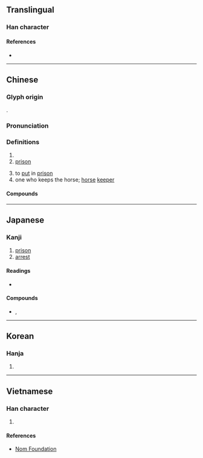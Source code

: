 {{character info}}
==Translingual==

===Han character===
{{Han char|rn=31|rad=囗|as=07|sn=10|four=60601|canj=WMMR|ids=⿴囗吾}}

====References====
* {{Han ref|kx=0219.010|dkj=04775|dj=0446.230|hdz=10719.010|uh=5704|ud=22276|bh=AE46|bd=44614}}

----

==Chinese==
{{zh-forms}}

===Glyph origin===
{{Han etym}}
{{Han compound|囗|吾|c1=s|c2=p|t1=enclosure|ls=psc}}.

===Pronunciation===
{{zh-pron
|m=yǔ
|c=jyu5
|h=pfs=
|md=
|mn=
|w=
|mc=y
|oc=y
|cat=
}}

===Definitions===
{{zh-hanzi}}

# {{zh-alt-form|禦}}
# [[prison]]
#: {{zh-alt-inline|圉}}
# to [[put]] in [[prison]]
# one who keeps the horse; [[horse]] [[keeper]]
#: {{zh-alt-inline|圉}}

====Compounds====
{{zh-der|囹圄|犴圄|草滿囹圄}}

----

==Japanese==

===Kanji===
{{ja-kanji|grade=9|rs=囗07}}

# [[prison]]
# [[arrest]]

====Readings====
* {{ja-readings
|goon=ご
|kanon=ぎょ
|kun=ひとや-
}}

====Compounds====
* {{ja-r|囹%圄|れい%ぎょ}}, {{ja-r|囹%圄|れい%ご}}

----

==Korean==

===Hanja===
{{ko-hanja|hangeul=어|rv=eo|mr=ŏ}}

# {{rfdef|ko|sort=囗07}}

----

==Vietnamese==

===Han character===
{{vi-readings|reading=ngữ, vũ|rs=囗07}}

# {{rfdef|vi|sort=囗07}}

====References====
* [http://nomfoundation.org/common/nom_details.php?codepoint=5704 Nom Foundation]